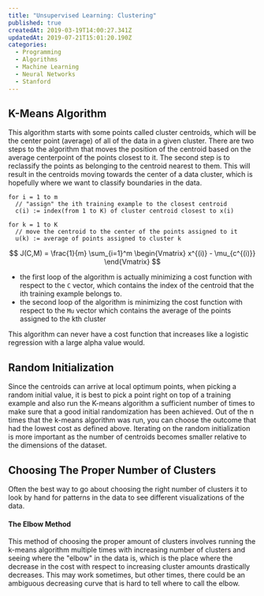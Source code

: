 ```yaml
---
title: "Unsupervised Learning: Clustering"
published: true
createdAt: 2019-03-19T14:00:27.341Z
updatedAt: 2019-07-21T15:01:20.190Z
categories:
  - Programming
  - Algorithms
  - Machine Learning
  - Neural Networks
  - Stanford
---
```


## K-Means Algorithm

This algorithm starts with some points called cluster centroids, which will be the center point (average) of all of the
data in a given cluster. There are two steps to the algorithm that moves the position of the centroid based on the
average centerpoint of the points closest to it. The second step is to reclassify the points as belonging to the
centroid nearest to them. This will result in the centroids moving towards the center of a data cluster, which is
hopefully where we want to classify boundaries in the data.

```text
for i = 1 to m
  // "assign" the ith training example to the closest centroid
  c(i) := index(from 1 to K) of cluster centroid closest to x(i)

for k = 1 to K
  // move the centroid to the center of the points assigned to it
  u(k) := average of points assigned to cluster k
```

$$
J(C,M) = \frac{1}{m} \sum_{i=1}^m \begin{Vmatrix} x^{(i)} - \mu_{c^{(i)}} \end{Vmatrix}
$$

- the first loop of the algorithm is actually minimizing a cost function with respect to the `C` vector, which contains
  the index of the centroid that the ith training example belongs to.
- the second loop of the algorithm is minimizing the cost function with respect to the `Mu` vector which contains the
  average of the points assigned to the kth cluster

This algorithm can never have a cost function that increases like a logistic regression with a large alpha value would.

## Random Initialization

Since the centroids can arrive at local optimum points, when picking a random initial value, it is best to pick a point
right on top of a training example and also run the K-means algorithm a sufficient number of times to make sure that a
good initial randomization has been achieved. Out of the n times that the k-means algorithm was run, you can choose the
outcome that had the lowest cost as defined above. Iterating on the random initialization is more important as the
number of centroids becomes smaller relative to the dimensions of the dataset.

## Choosing The Proper Number of Clusters

Often the best way to go about choosing the right number of clusters it to look by hand for patterns in the data to see
different visualizations of the data.

#### The Elbow Method

This method of choosing the proper amount of clusters involves running the k-means algorithm multiple times with
increasing number of clusters and seeing where the "elbow" in the data is, which is the place where the decrease
in the cost with respect to increasing cluster amounts drastically decreases. This may work sometimes, but other
times, there could be an ambiguous decreasing curve that is hard to tell where to call the elbow.
